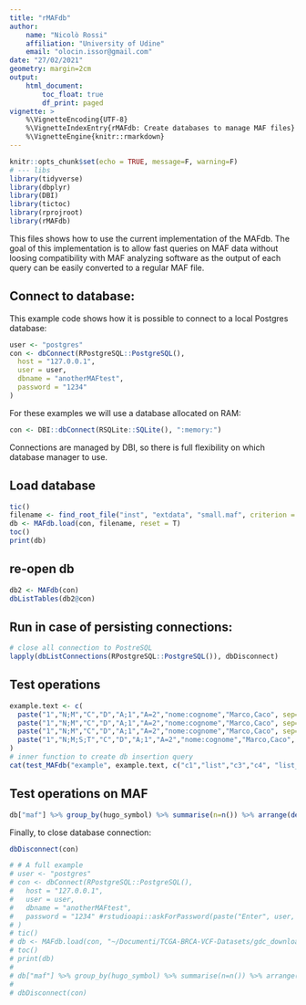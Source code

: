 ```yaml
---
title: "rMAFdb"
author: 
    name: "Nicolò Rossi"
    affiliation: "University of Udine"
    email: "olocin.issor@gmail.com"
date: "27/02/2021"
geometry: margin=2cm
output:
    html_document:
        toc_float: true
        df_print: paged
vignette: >
    %\VignetteEncoding{UTF-8}
    %\VignetteIndexEntry{rMAFdb: Create databases to manage MAF files}
    %\VignetteEngine{knitr::rmarkdown}
---
```


```r
knitr::opts_chunk$set(echo = TRUE, message=F, warning=F)
# --- libs
library(tidyverse)
library(dbplyr)
library(DBI)
library(tictoc)
library(rprojroot)
library(rMAFdb)
```

This files shows how to use the current implementation of the MAFdb. The goal
of this implementation is to allow fast queries on MAF data without 
loosing compatibility with MAF analyzing software as the output of each query
can be easily converted to a regular MAF file.

## Connect to database:

This example code shows how it is possible to connect to a local Postgres database:

```r
user <- "postgres"
con <- dbConnect(RPostgreSQL::PostgreSQL(), 
  host = "127.0.0.1",
  user = user,
  dbname = "anotherMAFtest",
  password = "1234"
)
```

For these examples we will use a database allocated on RAM:

```r
con <- DBI::dbConnect(RSQLite::SQLite(), ":memory:")
```

Connections are managed by DBI, so there is full flexibility on which database manager to use.

## Load database

```r
tic()
filename <- find_root_file("inst", "extdata", "small.maf", criterion = has_file("DESCRIPTION"))
db <- MAFdb.load(con, filename, reset = T)
toc()
print(db)
```

## re-open db

```r
db2 <- MAFdb(con)
dbListTables(db2@con)
```

## Run in case of persisting connections:

```r
# close all connection to PostreSQL
lapply(dbListConnections(RPostgreSQL::PostgreSQL()), dbDisconnect)
```

## Test operations

```r
example.text <- c(
  paste("1","N;M","C","D","A;1","A=2","nome:cognome","Marco,Caco", sep="\t"),
  paste("1","N;M","C","D","A;1","A=2","nome:cognome","Marco,Caco", sep="\t"),
  paste("1","N;M","C","D","A;1","A=2","nome:cognome","Marco,Caco", sep="\t"),
  paste("1","N;M;S;T","C","D","A;1","A=2","nome:cognome","Marco,Caco", sep="\t")
)
# inner function to create db insertion query
cat(test_MAFdb("example", example.text, c("c1","list","c3","c4", "list_cols", "kv_test", "keys", "values"), c(2,3,1,1,3,3,3,3), 0))
```

## Test operations on MAF

```r
db["maf"] %>% group_by(hugo_symbol) %>% summarise(n=n()) %>% arrange(desc(n)) %>% collect()
```

Finally, to close database connection:

```r
dbDisconnect(con)
```


```r
# # A full example
# user <- "postgres"
# con <- dbConnect(RPostgreSQL::PostgreSQL(), 
#   host = "127.0.0.1",
#   user = user,
#   dbname = "anotherMAFtest",
#   password = "1234" #rstudioapi::askForPassword(paste("Enter", user, "password:"))
# )
# tic()
# db <- MAFdb.load(con, "~/Documenti/TCGA-BRCA-VCF-Datasets/gdc_download_20210128_084228.661394/053f01ed-3154-4aea-9e7f-932c435034b3/only_some.maf", reset = T, limit=10000)
# toc()
# print(db)
# 
# db["maf"] %>% group_by(hugo_symbol) %>% summarise(n=n()) %>% arrange(desc(n)) %>% as.data.frame()
# 
# dbDisconnect(con)
```



